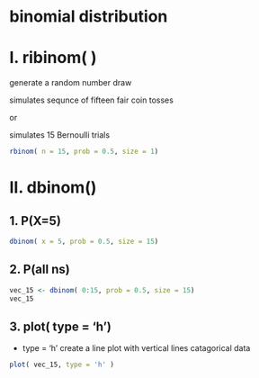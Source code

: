 
# binomial distribution

# I. ribinom( )

generate a random number draw 

simulates sequnce of fifteen fair coin tosses

or

simulates 15 Bernoulli trials

```r
rbinom( n = 15, prob = 0.5, size = 1)
```

# II. dbinom()

## 1. P(X=5)

```r
dbinom( x = 5, prob = 0.5, size = 15)
```

## 2. P(all ns)

```r
vec_15 <- dbinom( 0:15, prob = 0.5, size = 15)
vec_15
```

## 3. plot( type = 'h')

- type = 'h' 
      create a line plot with vertical lines 
      catagorical data
      
```r
plot( vec_15, type = 'h' )
```

